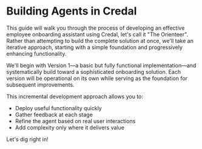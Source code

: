 # Building Agents in Credal

This guide will walk you through the process of developing an effective employee onboarding assistant using Credal, let's call it "The Orienteer". Rather than attempting to build the complete solution at once, we'll take an iterative approach, starting with a simple foundation and progressively enhancing functionality.

We'll begin with Version 1—a basic but fully functional implementation—and systematically build toward a sophisticated onboarding solution. Each version will be operational on its own while serving as the foundation for subsequent improvements.

This incremental development approach allows you to:
- Deploy useful functionality quickly
- Gather feedback at each stage
- Refine the agent based on real user interactions
- Add complexity only where it delivers value

Let's dig right in!
